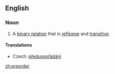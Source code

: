 ==English==
{{wikipedia}}
===Noun===
{{en-noun}}

# {{set theory}} A [[binary relation]] that is [[reflexive]] and [[transitive]].

====Translations====
{{trans-top|binary relation}}
* Czech: [[předuspořádání]] {{n}}
{{trans-mid}}
{{trans-bottom}}

[[zh:preorder]]